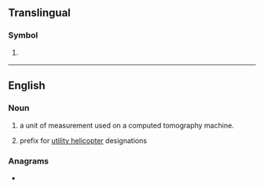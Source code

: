 {{also|Appendix:Variations of "hu"}}
==Translingual==

===Symbol===
{{mul-symbol}}

# {{ISO 3166|1|2|Hungary}}
#: {{syn|mul|HUN|qq1={{w|ISO 3166-1 alpha-3|alpha-3}}}}

{{c|mul|Hungary}}

----

==English==

===Noun===
{{head|en|noun}}

# {{init of|en|Hounsfield unit on the [[w:Hounsfield scale|Hounsfield scale]]|dot=,}} a unit of measurement used on a computed tomography machine.
# {{lb|en|obsolete|US|army|aviation}} prefix for [[utility helicopter]] designations

===Anagrams===
* {{anagrams|en|a=hu|uh}}